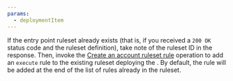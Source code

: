 ```yaml
---
params:
  - deploymentItem
---
```



If the entry point ruleset already exists (that is, if you received a `200 OK` status code and the ruleset definition), take note of the ruleset ID in the response. Then, invoke the [Create an account ruleset rule](/api/resources/rulesets/subresources/rules/methods/create/) operation to add an `execute` rule to the existing ruleset deploying the <Markdown text={props.deploymentItem} />. By default, the rule will be added at the end of the list of rules already in the ruleset.
